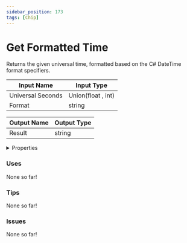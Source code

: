 ```yaml
---
sidebar_position: 173
tags: [Chip]
---
```


# Get Formatted Time

Returns the given universal time, formatted based on the C# DateTime format specifiers.




<EsbSvg />

| Input Name | Input Type |
|-----------|-----------|
| Universal Seconds | Union(float , int) |
| Format | string |

| Output Name | Output Type |
|-----------|-----------|
| Result | string |


<details>
  <summary>Properties</summary>
  <div>
    <div>
    <table>
      <thead>
        <tr>
          <th>Is beta required?</th>
          <th>❌</th>
        </tr>
        <tr>
          <th>Is this chip a trolling risk?</th>
          <th>❌</th>
        </tr>
        <tr>
          <th>Chip UUID</th>
          <th>7dfed109-e641-47f3-8844-fd0753e4e764</th>
        </tr>
      </thead>
    </table>
    </div>
  </div>
</details>

### Uses

None so far!

### Tips

None so far!

### Issues

None so far!